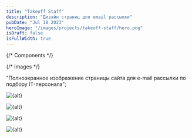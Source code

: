 ```yaml
---
title: "Takeoff Staff"
description: "Дизайн страниц для email рассылки"
pubDate: "Jul 18 2023"
heroImage: "/images/projects/takeoff-staff/hero.png"
isDraft: false
isFullWidth: true
---
```


{/* Components */}

{/* Images */}

  "Полноэкранное изображение страницы сайта для e-mail рассылки по подбору IT-персонала";

<HeroImage client:load>
  <Image
    src={fullPageSlice_1}
    alt={alt}
    format={format}
    quality={quality}
    decoding="async"
  />
</HeroImage>

<Image
  src={fullPageSlice_2}
  alt={alt}
  format={format}
  quality={quality}
  decoding="async"
  loading="lazy"
/>

<Image
  src={fullPageSlice_3}
  alt={alt}
  format={format}
  quality={quality}
  decoding="async"
  loading="lazy"
/>

<Image
  src={fullPageSlice_4}
  alt={alt}
  format={format}
  quality={quality}
  decoding="async"
  loading="lazy"
/>
